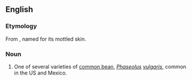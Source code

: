 ==English==

===Etymology===
From {{etyl|es}} {{term|frijol pinto||painted bean}}, named for its mottled skin.

===Noun===
{{en-noun|sg=[[pinto]] [[bean]]}}

# {{US|usually in plural}} One of several varieties of [[common bean]], ''[[Phaseolus]] [[vulgaris]]'', common in the US and Mexico.